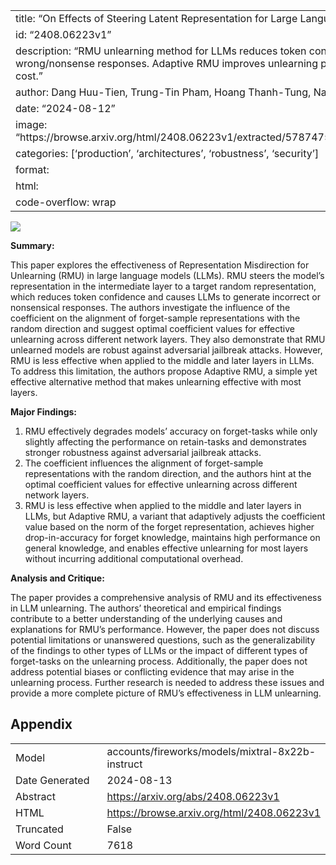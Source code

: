 
---
title: "On Effects of Steering Latent Representation for Large Language Model Unlearning"
id: "2408.06223v1"
description: "RMU unlearning method for LLMs reduces token confidence, causing wrong/nonsense responses. Adaptive RMU improves unlearning performance without extra cost."
author: Dang Huu-Tien, Trung-Tin Pham, Hoang Thanh-Tung, Naoya Inoue
date: "2024-08-12"
image: "https://browse.arxiv.org/html/2408.06223v1/extracted/5787475/images/noise_sensitivity.png"
categories: ['production', 'architectures', 'robustness', 'security']
format:
  html:
    code-overflow: wrap
---

![](https://browse.arxiv.org/html/2408.06223v1/extracted/5787475/images/noise_sensitivity.png)

**Summary:**

This paper explores the effectiveness of Representation Misdirection for Unlearning (RMU) in large language models (LLMs). RMU steers the model's representation in the intermediate layer to a target random representation, which reduces token confidence and causes LLMs to generate incorrect or nonsensical responses. The authors investigate the influence of the coefficient on the alignment of forget-sample representations with the random direction and suggest optimal coefficient values for effective unlearning across different network layers. They also demonstrate that RMU unlearned models are robust against adversarial jailbreak attacks. However, RMU is less effective when applied to the middle and later layers in LLMs. To address this limitation, the authors propose Adaptive RMU, a simple yet effective alternative method that makes unlearning effective with most layers.

**Major Findings:**

1. RMU effectively degrades models' accuracy on forget-tasks while only slightly affecting the performance on retain-tasks and demonstrates stronger robustness against adversarial jailbreak attacks.
2. The coefficient influences the alignment of forget-sample representations with the random direction, and the authors hint at the optimal coefficient values for effective unlearning across different network layers.
3. RMU is less effective when applied to the middle and later layers in LLMs, but Adaptive RMU, a variant that adaptively adjusts the coefficient value based on the norm of the forget representation, achieves higher drop-in-accuracy for forget knowledge, maintains high performance on general knowledge, and enables effective unlearning for most layers without incurring additional computational overhead.

**Analysis and Critique:**

The paper provides a comprehensive analysis of RMU and its effectiveness in LLM unlearning. The authors' theoretical and empirical findings contribute to a better understanding of the underlying causes and explanations for RMU's performance. However, the paper does not discuss potential limitations or unanswered questions, such as the generalizability of the findings to other types of LLMs or the impact of different types of forget-tasks on the unlearning process. Additionally, the paper does not address potential biases or conflicting evidence that may arise in the unlearning process. Further research is needed to address these issues and provide a more complete picture of RMU's effectiveness in LLM unlearning.

## Appendix

|          |          |
|----------|----------|
| Model     | accounts/fireworks/models/mixtral-8x22b-instruct       |
| Date Generated     | 2024-08-13       |
| Abstract | [https://arxiv.org/abs/2408.06223v1](https://arxiv.org/abs/2408.06223v1)        |
| HTML     | [https://browse.arxiv.org/html/2408.06223v1](https://browse.arxiv.org/html/2408.06223v1)       |
| Truncated       | False       |
| Word Count       | 7618       |